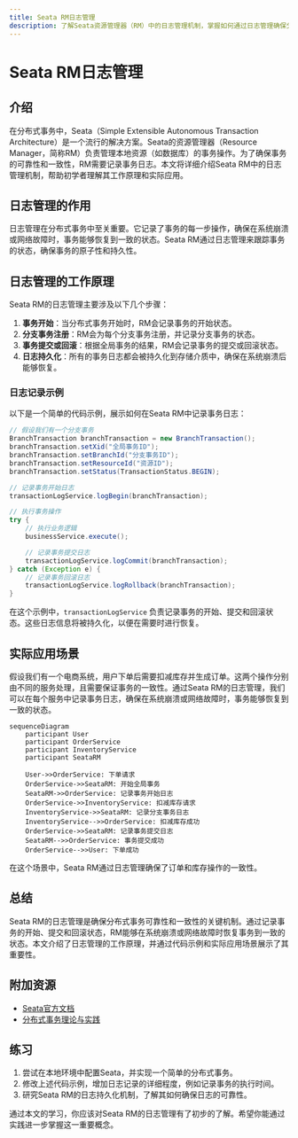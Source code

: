 ```yaml
---
title: Seata RM日志管理
description: 了解Seata资源管理器（RM）中的日志管理机制，掌握如何通过日志管理确保分布式事务的可靠性和一致性。
---
```


# Seata RM日志管理

## 介绍

在分布式事务中，Seata（Simple Extensible Autonomous Transaction Architecture）是一个流行的解决方案。Seata的资源管理器（Resource Manager，简称RM）负责管理本地资源（如数据库）的事务操作。为了确保事务的可靠性和一致性，RM需要记录事务日志。本文将详细介绍Seata RM中的日志管理机制，帮助初学者理解其工作原理和实际应用。

## 日志管理的作用

日志管理在分布式事务中至关重要。它记录了事务的每一步操作，确保在系统崩溃或网络故障时，事务能够恢复到一致的状态。Seata RM通过日志管理来跟踪事务的状态，确保事务的原子性和持久性。

## 日志管理的工作原理

Seata RM的日志管理主要涉及以下几个步骤：

1. **事务开始**：当分布式事务开始时，RM会记录事务的开始状态。
2. **分支事务注册**：RM会为每个分支事务注册，并记录分支事务的状态。
3. **事务提交或回滚**：根据全局事务的结果，RM会记录事务的提交或回滚状态。
4. **日志持久化**：所有的事务日志都会被持久化到存储介质中，确保在系统崩溃后能够恢复。

### 日志记录示例

以下是一个简单的代码示例，展示如何在Seata RM中记录事务日志：

```java
// 假设我们有一个分支事务
BranchTransaction branchTransaction = new BranchTransaction();
branchTransaction.setXid("全局事务ID");
branchTransaction.setBranchId("分支事务ID");
branchTransaction.setResourceId("资源ID");
branchTransaction.setStatus(TransactionStatus.BEGIN);

// 记录事务开始日志
transactionLogService.logBegin(branchTransaction);

// 执行事务操作
try {
    // 执行业务逻辑
    businessService.execute();

    // 记录事务提交日志
    transactionLogService.logCommit(branchTransaction);
} catch (Exception e) {
    // 记录事务回滚日志
    transactionLogService.logRollback(branchTransaction);
}
```

在这个示例中，`transactionLogService` 负责记录事务的开始、提交和回滚状态。这些日志信息将被持久化，以便在需要时进行恢复。

## 实际应用场景

假设我们有一个电商系统，用户下单后需要扣减库存并生成订单。这两个操作分别由不同的服务处理，且需要保证事务的一致性。通过Seata RM的日志管理，我们可以在每个服务中记录事务日志，确保在系统崩溃或网络故障时，事务能够恢复到一致的状态。

```mermaid
sequenceDiagram
    participant User
    participant OrderService
    participant InventoryService
    participant SeataRM

    User->>OrderService: 下单请求
    OrderService->>SeataRM: 开始全局事务
    SeataRM->>OrderService: 记录事务开始日志
    OrderService->>InventoryService: 扣减库存请求
    InventoryService->>SeataRM: 记录分支事务日志
    InventoryService-->>OrderService: 扣减库存成功
    OrderService->>SeataRM: 记录事务提交日志
    SeataRM-->>OrderService: 事务提交成功
    OrderService-->>User: 下单成功
```

在这个场景中，Seata RM通过日志管理确保了订单和库存操作的一致性。

## 总结

Seata RM的日志管理是确保分布式事务可靠性和一致性的关键机制。通过记录事务的开始、提交和回滚状态，RM能够在系统崩溃或网络故障时恢复事务到一致的状态。本文介绍了日志管理的工作原理，并通过代码示例和实际应用场景展示了其重要性。

## 附加资源

- [Seata官方文档](https://seata.io/zh-cn/docs/overview/what-is-seata.html)
- [分布式事务理论与实践](https://www.oreilly.com/library/view/distributed-systems-principles/9781492043432/)

## 练习

1. 尝试在本地环境中配置Seata，并实现一个简单的分布式事务。
2. 修改上述代码示例，增加日志记录的详细程度，例如记录事务的执行时间。
3. 研究Seata RM的日志持久化机制，了解其如何确保日志的可靠性。

通过本文的学习，你应该对Seata RM的日志管理有了初步的了解。希望你能通过实践进一步掌握这一重要概念。